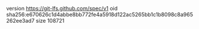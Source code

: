 version https://git-lfs.github.com/spec/v1
oid sha256:e670626c1d4abbe8bb772fe4a5918d122ac5265bb1c1b8098c8a965262ee3ad7
size 108721

